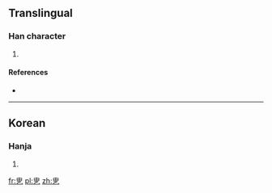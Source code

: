 ==Translingual==

===Han character===
{{Han char|rn=5|rad=乙|as=05|sn=6|four=50717|canj=LWN|ids=⿱由乙}}

# {{defn|Han|sort=乙05}}

====References====
* {{Han ref|kx=|dkj=|dj=|hdz=|uh=3415|ud=13333|bh=|bd=}}

----

==Korean==

===Hanja===
{{ko-hanja|hangeul=율|rv=yul|mr=yul|y=yul}}

# {{defn|lang=ko|sort=乙05}}

[[fr:㐕]]
[[pl:㐕]]
[[zh:㐕]]
